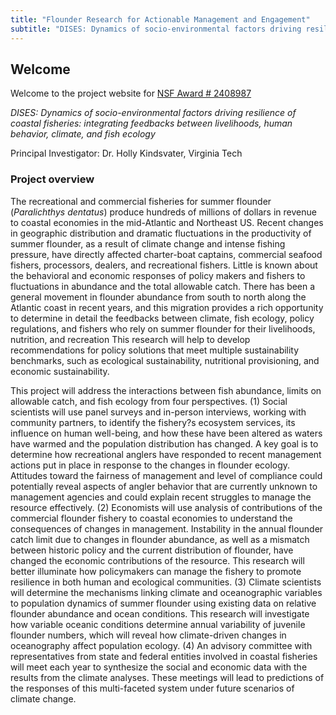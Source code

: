 ```yaml
---
title: "Flounder Research for Actionable Management and Engagement"
subtitle: "DISES: Dynamics of socio-environmental factors driving resilience of coastal fisheries: integrating feedbacks between livelihoods, human behavior, climate, and fish ecology"
---
```


## Welcome {#welcome}

Welcome to the project website for [NSF Award \# 2408987](https://www.nsf.gov/awardsearch/showAward?AWD_ID=2408987)

*DISES: Dynamics of socio-environmental factors driving resilience of coastal fisheries: integrating feedbacks between livelihoods, human behavior, climate, and fish ecology*

Principal Investigator: Dr. Holly Kindsvater, Virginia Tech

### Project overview

The recreational and commercial fisheries for summer flounder (*Paralichthys dentatus*) produce hundreds of millions of dollars in revenue to coastal economies in the mid-Atlantic and Northeast US. Recent changes in geographic distribution and dramatic fluctuations in the productivity of summer flounder, as a result of climate change and intense fishing pressure, have directly affected charter-boat captains, commercial seafood fishers, processors, dealers, and recreational fishers. Little is known about the behavioral and economic responses of policy makers and fishers to fluctuations in abundance and the total allowable catch. There has been a general movement in flounder abundance from south to north along the Atlantic coast in recent years, and this migration provides a rich opportunity to determine in detail the feedbacks between climate, fish ecology, policy regulations, and fishers who rely on summer flounder for their livelihoods, nutrition, and recreation This research will help to develop recommendations for policy solutions that meet multiple sustainability benchmarks, such as ecological sustainability, nutritional provisioning, and economic sustainability.

This project will address the interactions between fish abundance, limits on allowable catch, and fish ecology from four perspectives. (1) Social scientists will use panel surveys and in-person interviews, working with community partners, to identify the fishery?s ecosystem services, its influence on human well-being, and how these have been altered as waters have warmed and the population distribution has changed. A key goal is to determine how recreational anglers have responded to recent management actions put in place in response to the changes in flounder ecology. Attitudes toward the fairness of management and level of compliance could potentially reveal aspects of angler behavior that are currently unknown to management agencies and could explain recent struggles to manage the resource effectively. (2) Economists will use analysis of contributions of the commercial flounder fishery to coastal economies to understand the consequences of changes in management. Instability in the annual flounder catch limit due to changes in flounder abundance, as well as a mismatch between historic policy and the current distribution of flounder, have changed the economic contributions of the resource. This research will better illuminate how policymakers can manage the fishery to promote resilience in both human and ecological communities. (3) Climate scientists will determine the mechanisms linking climate and oceanographic variables to population dynamics of summer flounder using existing data on relative flounder abundance and ocean conditions. This research will investigate how variable oceanic conditions determine annual variability of juvenile flounder numbers, which will reveal how climate-driven changes in oceanography affect population ecology. (4) An advisory committee with representatives from state and federal entities involved in coastal fisheries will meet each year to synthesize the social and economic data with the results from the climate analyses. These meetings will lead to predictions of the responses of this multi-faceted system under future scenarios of climate change.
